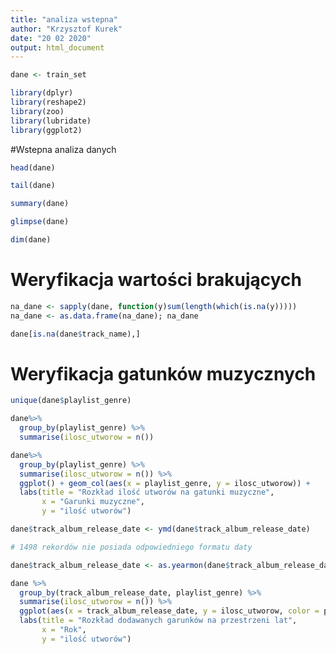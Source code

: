 ```yaml
---
title: "analiza wstepna"
author: "Krzysztof Kurek"
date: "20 02 2020"
output: html_document
---
```


```r
dane <- train_set

library(dplyr)
library(reshape2)
library(zoo)
library(lubridate)
library(ggplot2)
```

#Wstepna analiza danych
```r
head(dane)
```
```r
tail(dane)
```
```r
summary(dane)
```
```r
glimpse(dane)
```
```r
dim(dane)
```

# Weryfikacja wartości brakujących
```r
na_dane <- sapply(dane, function(y)sum(length(which(is.na(y)))))
na_dane <- as.data.frame(na_dane); na_dane
```
```r
dane[is.na(dane$track_name),]

```
# Weryfikacja gatunków muzycznych
```r
unique(dane$playlist_genre)
```
```r
dane%>% 
  group_by(playlist_genre) %>% 
  summarise(ilosc_utworow = n())
```
```r
dane%>% 
  group_by(playlist_genre) %>% 
  summarise(ilosc_utworow = n()) %>% 
  ggplot() + geom_col(aes(x = playlist_genre, y = ilosc_utworow)) +
  labs(title = "Rozkład ilość utworów na gatunki muzyczne",
       x = "Garunki muzyczne",
       y = "ilość utworów")
```
```r
dane$track_album_release_date <- ymd(dane$track_album_release_date)

# 1498 rekordów nie posiada odpowiedniego formatu daty

dane$track_album_release_date <- as.yearmon(dane$track_album_release_date, "%Y%m")

dane %>% 
  group_by(track_album_release_date, playlist_genre) %>% 
  summarise(ilosc_utworow = n()) %>% 
  ggplot(aes(x = track_album_release_date, y = ilosc_utworow, color = playlist_genre, fill = playlist_genre)) + geom_col()+
  labs(title = "Rozkład dodawanych garunków na przestrzeni lat",
       x = "Rok",
       y = "ilość utworów")

```

